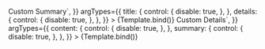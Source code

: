 
<Meta
	title="Components/Accordion/Slots"
	args={defaultArgs}
	argTypes={argTypes}
/>

<Canvas>
	<Story
		name="Summary"
		play={defaultTest}
		args={{
			summary: `<strong data-testId="slot" class="font-bold text-brand">Custom Summary</strong>`,
		}}
		argTypes={{
			title: {
				control: {
					disable: true,
				},
			},
			details: {
				control: {
					disable: true,
				},
			},
		}}
	>
		{Template.bind()}
	</Story>
</Canvas>

<Canvas>
	<Story
		name="Details"
		play={defaultTest}
		args={{
			details: `<strong data-testId="slot" class="font-bold text-brand">Custom Details</strong>`,
		}}
		argTypes={{
			content: {
				control: {
					disable: true,
				},
			},
			summary: {
				control: {
					disable: true,
				},
			},
		}}
	>
		{Template.bind()}
	</Story>
</Canvas>
